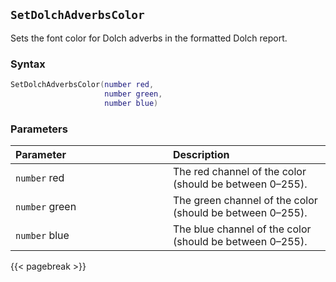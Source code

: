## `SetDolchAdverbsColor`

Sets the font color for Dolch adverbs in the formatted Dolch report.

### Syntax {-}

``` .lua
SetDolchAdverbsColor(number red,
                     number green,
                     number blue)
```

### Parameters {-}

**Parameter** | **Description**
| :-- | :-- |
| `number` red | The red channel of the color (should be between 0--255). |
| `number` green | The green channel of the color (should be between 0--255). |
| `number` blue | The blue channel of the color (should be between 0--255). |

{{< pagebreak >}}